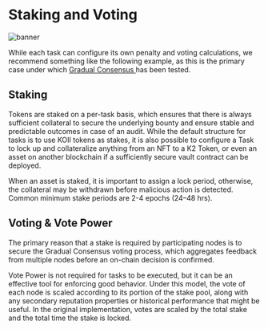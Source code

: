 
# Staking and Voting

![banner](<img/Staking and Voting.png>)

<Description
  text="Building trustless trust requires simple rules for participation."
/>

While each task can configure its own penalty and voting calculations, we recommend something like the following example, as this is the primary case under which [Gradual Consensus ](gradual-consensus.md)has been tested.

## **Staking**&#x20;

Tokens are staked on a per-task basis, which ensures that there is always sufficient collateral to secure the underlying bounty and ensure stable and predictable outcomes in case of an audit. While the default structure for tasks is to use KOII tokens as stakes, it is also possible to configure a Task to lock up and collateralize anything from an NFT to a K2 Token, or even an asset on another blockchain if a sufficiently secure vault contract can be deployed.

When an asset is staked, it is important to assign a lock period, otherwise, the collateral may be withdrawn before malicious action is detected. Common minimum stake periods are 2-4 epochs (24–48 hrs).&#x20;

## **Voting & Vote Power**

The primary reason that a stake is required by participating nodes is to secure the Gradual Consensus voting process, which aggregates feedback from multiple nodes before an on-chain decision is confirmed.&#x20;

Vote Power is not required for tasks to be executed, but it can be an effective tool for enforcing good behavior. Under this model, the vote of each node is scaled according to its portion of the stake pool, along with any secondary reputation properties or historical performance that might be useful. In the original implementation, votes are scaled by the total stake and the total time the stake is locked.&#x20;
